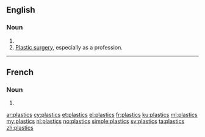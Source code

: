 {{also|plàstics}}
==English==

===Noun===
{{head|en|noun plural form}}

# {{plural of|plastic|lang=en}}
# [[plastic surgery|Plastic surgery]], especially as a profession.

----

==French==

===Noun===
{{head|fr|noun plural form|g=?}}

# {{plural of|plastic|lang=fr}}

[[ar:plastics]]
[[cy:plastics]]
[[et:plastics]]
[[el:plastics]]
[[fr:plastics]]
[[ku:plastics]]
[[ml:plastics]]
[[my:plastics]]
[[nl:plastics]]
[[no:plastics]]
[[simple:plastics]]
[[sv:plastics]]
[[ta:plastics]]
[[zh:plastics]]